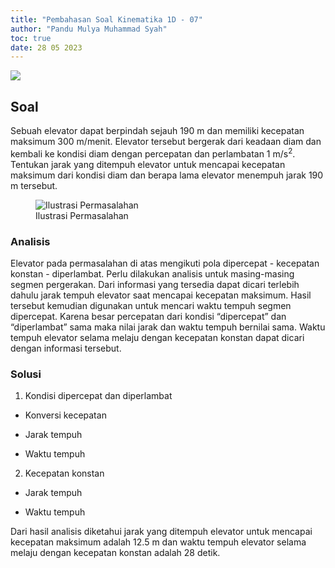 ```yaml
---
title: "Pembahasan Soal Kinematika 1D - 07"
author: "Pandu Mulya Muhammad Syah"
toc: true
date: 28 05 2023
---
```


![](img/tb-kinematik-1d-07.png)

## Soal

Sebuah elevator dapat berpindah sejauh 190 m dan memiliki kecepatan maksimum 300 m/menit. Elevator tersebut bergerak dari keadaan diam dan kembali ke kondisi diam dengan percepatan dan perlambatan 1 m/s^2^. Tentukan jarak yang ditempuh elevator untuk mencapai kecepatan maksimum dari kondisi diam dan berapa lama elevator menempuh jarak 190 m tersebut.

![Ilustrasi Permasalahan](img/soal-07-01.png)

### Analisis

Elevator pada permasalahan di atas mengikuti pola dipercepat - kecepatan konstan - diperlambat. Perlu dilakukan analisis untuk masing-masing segmen pergerakan. Dari informasi yang tersedia dapat dicari terlebih dahulu jarak tempuh elevator saat mencapai kecepatan maksimum. Hasil tersebut kemudian digunakan untuk mencari waktu tempuh segmen dipercepat. Karena besar percepatan dari kondisi "dipercepat" dan "diperlambat" sama maka nilai jarak dan waktu tempuh bernilai sama. Waktu tempuh elevator selama melaju dengan kecepatan konstan dapat dicari dengan informasi tersebut.

### Solusi

1. Kondisi dipercepat dan diperlambat

- Konversi kecepatan

```{=tex}
\begin{align*}
v &= 300 \frac{\text{ m}}{\text{ menit}} \cdot \frac{1 \text{ menit}}{60 \text{ s}}\\
v &= 5 \text{ m/s}
\end{align*}
```


- Jarak tempuh

```{=tex}
\begin{align*}
v^2 &= v_0^2 + 2a \Delta x\\
25 &= 2 \cdot (1) \cdot \Delta x\\
\Delta x_1 &= \frac{25}{2}\\
\Delta x_1 &= 12.5 \text{ m} 
\end{align*}
```


- Waktu tempuh

```{=tex}
\begin{align*}
t_1 &= \frac{v - v_0}{a}\\
t_1 &= \frac{5}{1}\\
t_1 &= 5 \text{ s}
\end{align*}
```

2. Kecepatan konstan

- Jarak tempuh

```{=tex}
\begin{align*}
\Delta x_2 &= 190 - 2(12.5)\\
\Delta x_2 &= 165 \text{ m}
\end{align*}
```

- Waktu tempuh

```{=tex}
\begin{align*}
t_2 &= \frac{\Delta x_2}{v}\\
t_2 &= \frac{165}{5}\\
t_2 &= 33 \text{ s}
\end{align*}
```

Dari hasil analisis diketahui jarak yang ditempuh elevator untuk mencapai kecepatan maksimum adalah 12.5 m dan waktu tempuh elevator selama melaju dengan kecepatan konstan adalah 28 detik.


